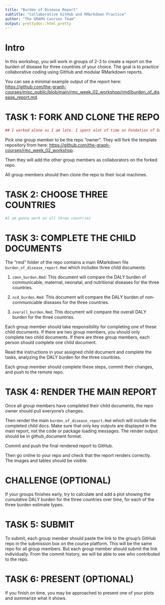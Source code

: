 ```yaml
---
title: "Burden of Disease Report"
subtitle: "Collaborative GitHub and RMarkdown Practice"
author: "The GRAPH Courses Team"
output: prettydoc::html_pretty
---
```


# Intro

In this workshop, you will work in groups of 2-3 to create a report on the burden of disease for three countries of your choice. The goal is to practice collaborative coding using GitHub and modular RMarkdown reports. 

You can see a minimal example output of the report here: [https://github.com/the-graph-courses/misc_public/blob/main/rmc_week_02_workshop/rmd/burden_of_disease_report.md](https://github.com/the-graph-courses/misc_public/blob/main/rmc_week_02_workshop/rmd/burden_of_disease_report.md){target="_blank"}.

# TASK 1: FORK AND CLONE THE REPO 

```r
## I worked alone as I am late. I spent alot of time on Fondation of Data analysis with R
```


Pick one group member to be the repo "owner". They will fork the template repository from here: [https://github.com/the-graph-courses/rmc_week_02_workshop](https://github.com/the-graph-courses/rmc_week_02_workshop){target="_blank"}.

Then they will add the other group members as collaborators on the forked repo.

All group members should then clone the repo to their local machines.

# TASK 2: CHOOSE THREE COUNTRIES 

```r
#I am gonna work on all three countries
```


# TASK 3: COMPLETE THE CHILD DOCUMENTS

The "rmd" folder of the repo contains a main RMarkdown file `burden_of_disease_report.Rmd` which includes three child documents:

1. `cmnn_burden.Rmd`: This document will compare the DALY burden of communicable, maternal, neonatal, and nutritional diseases for the three countries.

2. `ncd_burden.Rmd`: This document will compare the DALY burden of non-communicable diseases for the three countries.

3. `overall_burden.Rmd`: This document will compare the overall DALY burden for the three countries.

Each group member should take responsibility for completing one of these child documents. If there are two group members, you should only complete two child documents. If there are three group members, each person should complete one child document.

Read the instructions in your assigned child document and complete the tasks, analyzing the DALY burden for the three countries.

Each group member should complete these steps, commit their changes, and push to the remote repo.

# TASK 4: RENDER THE MAIN REPORT

Once all group members have completed their child documents, the repo owner should pull everyone's changes. 

Then render the main `burden_of_disease_report.Rmd` which will include the completed child docs. Make sure that only key outputs are displayed in the main report, not the code or package loading messages. The render output should be in github_document format.

Commit and push the final rendered report to GitHub. 

Then go online to your repo and check that the report renders correctly. The images and tables should be visible.

# CHALLENGE (OPTIONAL)

If your groups finishes early, try to calculate and add a plot showing the *cumulative* DALY burden for the three countries over time, for each of the three burden estimate types.

# TASK 5: SUBMIT

To submit, each group member should paste the link to the group's GitHub repo in the submission box on the course platform. This will be the same repo for all group members. But each group member should submit the link individually. From the commit history, we will be able to see who contributed to the repo.

# TASK 6: PRESENT (OPTIONAL)

If you finish on time, you may be approached to present one of your plots and summarize what it shows.
